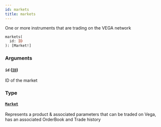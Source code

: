 ```yaml
---
id: markets
title: markets
---
```



One or more instruments that are trading on the VEGA network

```graphql
markets(
  id: ID
): [Market!]
```


### Arguments

#### `id` ([`ID`](/docs/mainnet/graphql/scalars/id))

ID of the market


### Type

#### [`Market`](/docs/mainnet/graphql/objects/market) 

Represents a product & associated parameters that can be traded on Vega, has an associated OrderBook and Trade history




